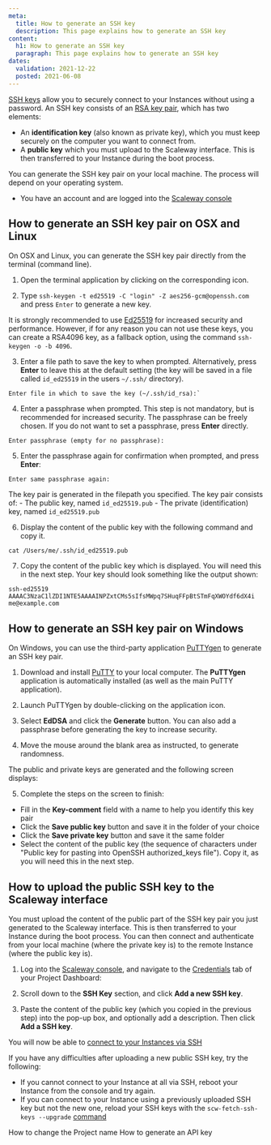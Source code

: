 ```yaml
---
meta:
  title: How to generate an SSH key
  description: This page explains how to generate an SSH key
content:
  h1: How to generate an SSH key
  paragraph: This page explains how to generate an SSH key
dates:
  validation: 2021-12-22
  posted: 2021-06-08
---
```


[SSH keys](/console/my-account/concepts#ssh-key) allow you to securely connect to your Instances without using a password. An SSH key consists of an [RSA key pair](https://en.wikipedia.org/wiki/RSA_(cryptosystem)), which has two elements:

- An **identification key** (also known as private key), which you must keep securely on the computer you want to connect from.
- A **public key** which you must upload to the Scaleway interface. This is then transferred to your Instance during the boot process.

You can generate the SSH key pair on your local machine. The process will depend on your operating system.

<Message type="requirement">

 - You have an account and are logged into the [Scaleway console](https://console.scaleway.com) 

</Message>

## How to generate an SSH key pair on OSX and Linux

On OSX and Linux, you can generate the SSH key pair directly from the terminal (command line).

1. Open the terminal application by clicking on the corresponding icon.
  <Lightbox src="scaleway-terminal-icon.webp" alt=""/>

2. Type `ssh-keygen -t ed25519 -C "login" -Z aes256-gcm@openssh.com` and press `Enter` to generate a new key.

  <Message type="important">

  It is strongly recommended to use [Ed25519](https://en.wikipedia.org/wiki/EdDSA#Ed25519) for increased security and performance. However, if for any reason you can not use these keys, you can create a RSA4096 key, as a fallback option, using the command `ssh-keygen -o -b 4096`. 

  </Message>

3. Enter a file path to save the key to when prompted. Alternatively, press **Enter** to leave this at the default setting (the key will be saved in a file called `id_ed25519` in the users `~/.ssh/` directory).
  ```
  Enter file in which to save the key (~/.ssh/id_rsa):`
  ```

4. Enter a passphrase when prompted. This step is not mandatory, but is recommended for increased security. The passphrase can be freely chosen. If you do not want to set a passphrase, press **Enter** directly.
  ```
  Enter passphrase (empty for no passphrase):
  ```

5. Enter the passphrase again for confirmation when prompted, and press **Enter**:
  ```
  Enter same passphrase again:
  ```

  The key pair is generated in the filepath you specified. The key pair consists of:
    - The public key, named `id_ed25519.pub`
    - The private (identification) key, named `id_ed25519.pub`

6. Display the content of the public key with the following command and copy it.
  ```
  cat /Users/me/.ssh/id_ed25519.pub
  ```

7. Copy the content of the public key which is displayed. You will need this in the next step. Your key should look something like the output shown:
  ```
  ssh-ed25519 AAAAC3NzaC1lZDI1NTE5AAAAINPZxtCMs5sIfsMWpq7SHuqFFpBtSTmFqXWOYdf6dX4i me@example.com
  ```

## How to generate an SSH key pair on Windows

On Windows, you can use the third-party application [PuTTYgen](https://www.chiark.greenend.org.uk/~sgtatham/putty/latest.html) to generate an SSH key pair.

1. Download and install [PuTTY](https://www.chiark.greenend.org.uk/~sgtatham/putty/latest.html) to your local computer. The **PuTTYgen** application is automatically installed (as well as the main PuTTY application).
  <Lightbox src="scaleway-puttygen-app.webp" alt=""/>

2. Launch PuTTYgen by double-clicking on the application icon. 

3. Select **EdDSA** and click the **Generate** button. You can also add a passphrase before generating the key to increase security.
  <Lightbox src="scaleway-puttygen-01.webp" alt="" />

4. Move the mouse around the blank area as instructed, to generate randomness.
  <Lightbox src="scaleway-puttygen-02.webp" alt="" />

  The public and private keys are generated and the following screen displays:
  <Lightbox src="scaleway-puttygen-03.webp" alt="" />

5. Complete the steps on the screen to finish:

- Fill in the **Key-comment** field with a name to help you identify this key pair
- Click the **Save public key** button and save it in the folder of your choice
- Click the **Save private key** button and save it the same folder
- Select the content of the public key (the sequence of characters under "Public key for pasting into OpenSSH authorized_keys file"). Copy it, as you will need this in the next step.

## How to upload the public SSH key to the Scaleway interface

You must upload the content of the public part of the SSH key pair you just generated to the Scaleway interface. This is then transferred to your Instance during the boot process. You can then connect and authenticate from your local machine (where the private key is) to the remote Instance (where the public key is).

1. Log into the [Scaleway console](https://console.scaleway.com), and navigate to the [Credentials](/console/my-project/concepts#credentials) tab of your Project Dashboard:
  <Lightbox src="scaleway-credentials-nav.webp" alt="" />
  
2. Scroll down to the **SSH Key** section, and click **Add a new SSH key**.
  <Lightbox src="scaleway-ssh-keys.webp" alt="" />

3. Paste the content of the public key (which you copied in the previous step) into the pop-up box, and optionally add a description. Then click **Add a SSH key**.

You will now be able to [connect to your Instances via SSH](/compute/instances/how-to/connect-to-instance/)

<Message type="tip">

  If you have any difficulties after uploading a new public SSH key, try the following:  
 
  - If you cannot connect to your Instance at all via SSH, reboot your Instance from the console and try again.
  - If you can connect to your Instance using a previously uploaded SSH key but not the new one, reload your SSH keys with the `scw-fetch-ssh-keys --upgrade` [command](https://github.com/scaleway/scaleway-cli/blob/master/docs/commands/account.md)

</Message>

<Navigation title="See Also">
  <PreviousButton to="/console/my-project/how-to/change-project-name/">How to change the Project name</PreviousButton>
  <NextButton to="/console/my-project/how-to/generate-api-key/">How to generate an API key</NextButton>
</Navigation>

